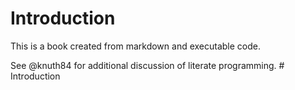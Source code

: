 # Introduction

This is a book created from markdown and executable code.

See @knuth84 for additional discussion of literate programming.
# Introduction
